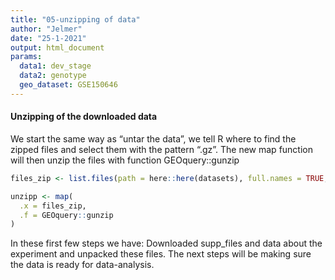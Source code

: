 ```yaml
---
title: "05-unzipping of data"
author: "Jelmer"
date: "25-1-2021"
output: html_document
params:
  data1: dev_stage
  data2: genotype
  geo_dataset: GSE150646
---
```


#### Unzipping of the downloaded data

We start the same way as “untar the data”, we tell R where to find the zipped files and select them with the pattern “.gz”.
The new map function will then unzip the files with function GEOquery::gunzip

```r
files_zip <- list.files(path = here::here(datasets), full.names = TRUE, pattern = ".gz")

unzipp <- map(
  .x = files_zip,
  .f = GEOquery::gunzip
)
```

In these first few steps we have: Downloaded supp_files and data about the experiment and unpacked these files. The next steps will be making sure the data is ready for data-analysis.
